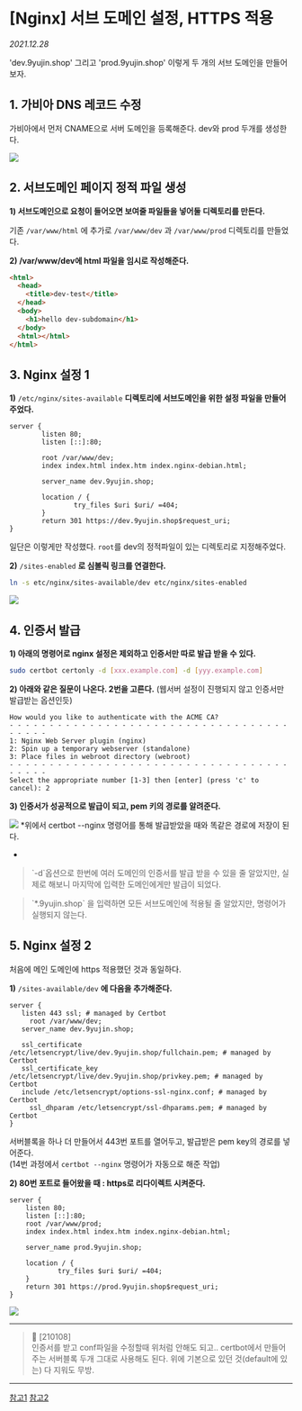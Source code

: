 
# \[Nginx] 서브 도메인 설정, HTTPS 적용

_2021.12.28_

'dev.9yujin.shop' 그리고 'prod.9yujin.shop' 이렇게 두 개의 서브 도메인을 만들어보자.

## 1\. 가비아 DNS 레코드 수정

가비아에서 먼저 CNAME으로 서버 도메인을 등록해준다. dev와 prod 두개를 생성한다.

![](https://img1.daumcdn.net/thumb/R1280x0/?scode=mtistory2&fname=https%3A%2F%2Fblog.kakaocdn.net%2Fdn%2FD4vpM%2Fbtro7Ds1QPV%2FPP3AjsJ3Fk09Aykq2ABGzK%2Fimg.jpg)

## 2\. 서브도메인 페이지 정적 파일 생성

**1) 서브도메인으로 요청이 들어오면 보여줄 파일들을 넣어둘 디렉토리를 만든다.**

기존 `/var/www/html` 에 추가로 `/var/www/dev` 과 `/var/www/prod` 디렉토리를 만들었다.

**2) /var/www/dev에 html 파일을 임시로 작성해준다.**

```html
<html>
  <head>
    <title>dev-test</title>
  </head>
  <body>
    <h1>hello dev-subdomain</h1>
  </body>
  <html></html>
</html>
```

## 3\. Nginx 설정 1

**1\)** `/etc/nginx/sites-available` **디렉토리에 서브도메인을 위한 설정 파일을 만들어 주었다.**

```nginx
server {
        listen 80;
        listen [::]:80;

        root /var/www/dev;
        index index.html index.htm index.nginx-debian.html;

        server_name dev.9yujin.shop;

        location / {
                try_files $uri $uri/ =404;
        }
        return 301 https://dev.9yujin.shop$request_uri;
}
```

일단은 이렇게만 작성했다. `root`를 dev의 정적파일이 있는 디렉토리로 지정해주었다.

**2)** `/sites-enabled` **로 심볼릭 링크를 연결한다.**

```bash
ln -s etc/nginx/sites-available/dev etc/nginx/sites-enabled
```

![](https://img1.daumcdn.net/thumb/R1280x0/?scode=mtistory2&fname=https%3A%2F%2Fblog.kakaocdn.net%2Fdn%2FbZdowt%2FbtrpaHvaCsi%2FM2Lk6E4mQGeI5zuHDchSNK%2Fimg.png)

## 4\. 인증서 발급

**1\) 아래의 명령어로 nginx 설정은 제외하고 인증서만 따로 발급 받을 수 있다.**

```bash
sudo certbot certonly -d [xxx.example.com] -d [yyy.example.com]
```

**2\) 아래와 같은 질문이 나온다. 2번을 고른다.** (웹서버 설정이 진행되지 않고 인증서만 발급받는 옵션인듯)

```
How would you like to authenticate with the ACME CA?
- - - - - - - - - - - - - - - - - - - - - - - - - - - - - - - - - - - - - - - -
1: Nginx Web Server plugin (nginx)
2: Spin up a temporary webserver (standalone)
3: Place files in webroot directory (webroot)
- - - - - - - - - - - - - - - - - - - - - - - - - - - - - - - - - - - - - - - -
Select the appropriate number [1-3] then [enter] (press 'c' to cancel): 2
```

**3\) 인증서가 성공적으로 발급이 되고, pem 키의 경로를 알려준다.**

![](https://img1.daumcdn.net/thumb/R1280x0/?scode=mtistory2&fname=https%3A%2F%2Fblog.kakaocdn.net%2Fdn%2FyVRNB%2FbtrpaHWeimz%2FtVXN30PbW8BU6jqNLOiJnk%2Fimg.png) \*위에서 certbot --nginx 명령어를 통해 발급받았을 때와 똑같은 경로에 저장이 된다.

-

> \`-d\`옵션으로 한번에 여러 도메인의 인증서를 발급 받을 수 있을 줄 알았지만, 실제로 해보니 마지막에 입력한 도메인에게만 발급이 되었다.

> \`\*.9yujin.shop\` 을 입력하면 모든 서브도메인에 적용될 줄 알았지만, 명령어가 실행되지 않는다.

## 5\. Nginx 설정 2

처음에 메인 도메인에 https 적용했던 것과 동일하다.

**1\)** `/sites-available/dev` **에 다음을 추가해준다.**

```nginx
server {
   listen 443 ssl; # managed by Certbot
     root /var/www/dev;
   server_name dev.9yujin.shop;

   ssl_certificate /etc/letsencrypt/live/dev.9yujin.shop/fullchain.pem; # managed by Certbot
   ssl_certificate_key /etc/letsencrypt/live/dev.9yujin.shop/privkey.pem; # managed by Certbot
   include /etc/letsencrypt/options-ssl-nginx.conf; # managed by Certbot
     ssl_dhparam /etc/letsencrypt/ssl-dhparams.pem; # managed by Certbot
}
```

서버블록을 하나 더 만들어서 443번 포트를 열어두고, 발급받은 pem key의 경로를 넣어준다.  
\(14번 과정에서 `certbot --nginx` 명령어가 자동으로 해준 작업)

**2\) 80번 포트로 들어왔을 때 : https로 리다이렉트 시켜준다.**

```nginx
server {
    listen 80;
    listen [::]:80;
    root /var/www/prod;
    index index.html index.htm index.nginx-debian.html;

    server_name prod.9yujin.shop;

    location / {
            try_files $uri $uri/ =404;
    }
    return 301 https://prod.9yujin.shop$request_uri;
}
```

![](https://blog.kakaocdn.net/dn/dbnF9u/btroVrHMmSB/GGftiZoQX2j0RLKRiJTm30/img.gif)

---

> 🚨 \[210108\]  
> 인증서를 받고 conf파일을 수정할때 위처럼 안해도 되고..
> certbot에서 만들어주는 서버블록 두개 그대로 사용해도 된다. 위에 기본으로 있던 것(default에 있는) 다 지워도 무방.

---

[참고1](https://dev.to/knowbee/how-to-setup-secure-subdomains-using-nginx-and-certbot-on-a-vps-4m8h) [참고2](https://hello-gg.tistory.com/47?category=909033)
